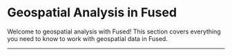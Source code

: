 # Geospatial Analysis in Fused

Welcome to geospatial analysis with Fused! This section covers everything you need to know to work with geospatial data in Fused.


<ReactPlayer
  url="https://www.youtube.com/watch?v=btIhyq2KbN0" 
  controls={true}
  muted={true}
  playing={false}
  width="100%"
  height="400px"
/>

---


<DocCardList className="DocCardList--no-description"/> 